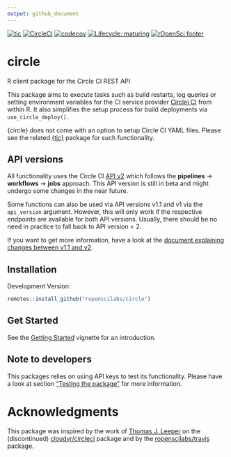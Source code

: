 ```yaml
---
output: github_document
---
```


<!-- badges: start -->
[![tic](https://github.com/ropenscilabs/circle/workflows/tic/badge.svg?branch=master)](https://github.com/ropenscilabs/circle/actions)
[![CircleCI](https://img.shields.io/circleci/build/gh/ropenscilabs/circle/master?label=Linux&logo=circle&logoColor=green&style=flat-square)](https://circleci.com/gh/ropenscilabs/circle)
[![codecov](https://codecov.io/gh/ropenscilabs/circle/branch/master/graph/badge.svg)](https://codecov.io/gh/ropenscilabs/circle)
[![Lifecycle: maturing](https://img.shields.io/badge/lifecycle-maturing-blue.svg)](https://www.tidyverse.org/lifecycle/#maturing)
[![rOpenSci footer](http://ropensci.org/public_images/github_footer.png)](https://ropensci.org)
<!-- badges: end -->

# circle

R client package for the Circle CI REST API

This package aims to execute tasks such as build restarts, log queries or setting environment variables for the CI service provider [Circlei CI](https://circleci.com/) from within R.
It also simplifies the setup process for build deployments via `use_circle_deploy()`.

{circle} does not come with an option to setup Circle CI YAML files.
Please see the related [{tic}](https://github.com/ropensci/tic) package for such functionality.

## API versions

All functionality uses the Circle CI [API v2](https://github.com/CircleCI-Public/api-preview-docs) which follows the **pipelines** -> **workflows** -> **jobs** approach.
This API version is still in beta and might undergo some changes in the near future.

Some functions can also be used via API versions v1.1 and v1 via the `api_version` argument.
However, this will only work if the respective endpoints are available for both API versions.
Usually, there should be no need in practice to fall back to API version < 2.

If you want to get more information, have a look at the [document explaining changes between v1.1 and v2](https://github.com/CircleCI-Public/api-preview-docs/blob/master/docs/api-changes.md#endpoints-likely-being-removed-in-api-v2-still-available-in-v11-for-now).

## Installation

Development Version:

```r
remotes::install_github("ropenscilabs/circle")
```

## Get Started

See the [Getting Started](https://ropenscilabs.github.io/circle/articles/circle.html) vignette for an introduction.

## Note to developers

This packages relies on using API keys to test its functionality.
Please have a look at section ["Testing the package"](https://github.com/ropenscilabs/circle/blob/master/.github/CONTRIBUTING.md#testing-the-package) for more information.

# Acknowledgments

This package was inspired by the work of [Thomas J. Leeper](https://github.com/leeper) on the (discontinued) [cloudyr/circleci](https://github.com/cloudyr/circleci) package and by the [ropenscilabs/travis](https://github.com/ropenscilabs/travis) package.
